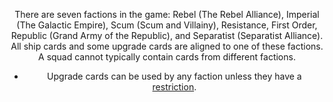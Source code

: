 <Header version= "1.4.4" title= "FACTION"/>

There are seven factions in the game: Rebel (The Rebel Alliance), Imperial
(The Galactic Empire), Scum (Scum and Villainy), Resistance, First Order,
Republic (Grand Army of the Republic), and Separatist (Separatist Alliance).
All ship cards and some upgrade cards are aligned to one of these factions.
A squad cannot typically contain cards from different factions.

* Upgrade cards can be used by any faction unless they have a [restriction](/article/Restriction).